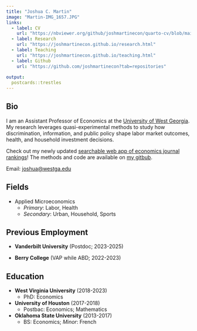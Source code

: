 ```yaml
---
title: "Joshua C. Martin"
image: "Martin-IMG_1657.JPG"
links:
  - label: CV
    url: "https://nbviewer.org/github/joshmartinecon/quarto-cv/blob/main/joshmartin_cv.pdf"
  - label: Research
    url: "https://joshmartinecon.github.io/research.html"
  - label: Teaching
    url: "https://joshmartinecon.github.io/teaching.html"
  - label: Github
    url: "https://github.com/joshmartinecon?tab=repositories"
    
output:
  postcards::trestles
---
```

 
## Bio

I am an Assistant Professor of Economics at the [University of West Georgia](https://www.westga.edu/academics/business/economics/index.php). My research leverages quasi-experimental methods to study how discrimination, information, and public policy shape labor market outcomes, health, and household investment decisions.

Check out my newly updated [searchable web app of economics journal rankings](https://joshua-c-martin.shinyapps.io/EconJournalRankings/)! The methods and code are available on [my gitbub](https://github.com/joshmartinecon/econ-journal-rankings).

<p>
  Email: <a href="#" onclick="event.preventDefault(); copyToClipboard('joshua@westga.edu')">joshua@westga.edu</a>
</p>

## Fields

* Applied Microeconomics
    * *Primary*: Labor, Health
    * *Secondary*: Urban, Household, Sports

## Previous Employment

* **Vanderbilt University** (Postdoc; 2023-2025)

* **Berry College** (VAP while ABD; 2022-2023)

## Education

* **West Virginia University** (2018-2023)
    * PhD: Economics
    
* **University of Houston** (2017-2018)
    * Postbac: Economics; Mathematics

* **Oklahoma State University** (2013-2017)
    * BS: Economics; *Minor*: French

<script>
function copyToClipboard(text) {
  const elem = document.createElement('textarea');
  elem.value = text;
  document.body.appendChild(elem);
  elem.select();
  document.execCommand('copy');
  document.body.removeChild(elem);
  alert('Email address copied to clipboard'); // Optional: Alert the user
}
</script>

<script>
document.addEventListener("DOMContentLoaded", function() {
  var links = document.querySelectorAll('a');
  for (var i = 0; i < links.length; i++) {
    // Check if the href attribute is not just "#", which is used for the copy email function
    if (links[i].href !== "#" && !links[i].href.startsWith('mailto:') &&
        links[i].href !== "https://joshmartinecon.github.io" &&
        links[i].href !== "https://joshmartinecon.github.io/research.html" &&
        links[i].href !== "https://joshmartinecon.github.io/teaching.html") {
      links[i].target = '_blank';
      links[i].rel = 'noopener noreferrer';
    }
  }
});
</script>